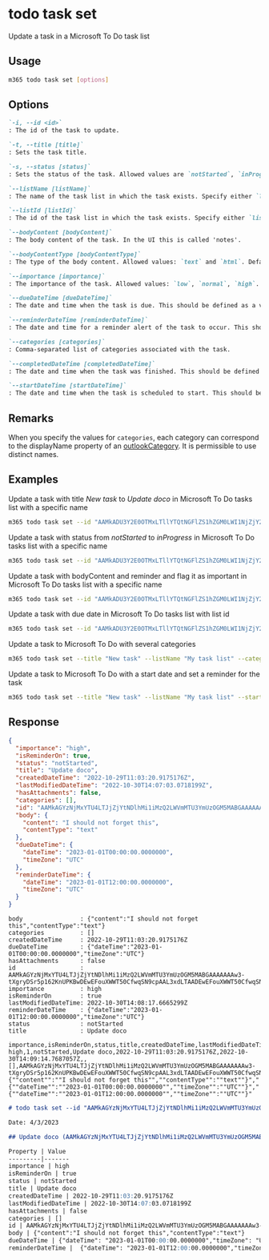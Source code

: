 
# todo task set

Update a task in a Microsoft To Do task list

## Usage

```sh
m365 todo task set [options]
```

## Options

```md definition-list
`-i, --id <id>`
: The id of the task to update.

`-t, --title [title]`
: Sets the task title.

`-s, --status [status]`
: Sets the status of the task. Allowed values are `notStarted`, `inProgress`, `completed`, `waitingOnOthers`, `deferred`.

`--listName [listName]`
: The name of the task list in which the task exists. Specify either `listName` or `listId`, but not both.

`--listId [listId]`
: The id of the task list in which the task exists. Specify either `listName` or `listId`, but not both.

`--bodyContent [bodyContent]`
: The body content of the task. In the UI this is called 'notes'.

`--bodyContentType [bodyContentType]`
: The type of the body content. Allowed values: `text` and `html`. Defaults to `text`.

`--importance [importance]`
: The importance of the task. Allowed values: `low`, `normal`, `high`.

`--dueDateTime [dueDateTime]`
: The date and time when the task is due. This should be defined as a valid ISO 8601 string in the UTC time zone. Only date value is needed, time value is always ignored.

`--reminderDateTime [reminderDateTime]`
: The date and time for a reminder alert of the task to occur. This should be defined as a valid ISO 8601 string in the UTC time zone.

`--categories [categories]`
: Comma-separated list of categories associated with the task.

`--completedDateTime [completedDateTime]`
: The date and time when the task was finished. This should be defined as a valid ISO 8601 string. `2021-12-16T18:28:48.6964197Z`

`--startDateTime [startDateTime]`
: The date and time when the task is scheduled to start. This should be defined as a valid ISO 8601 string. `2021-12-16T18:28:48.6964197Z`
```

<Global />

## Remarks

When you specify the values for `categories`, each category can correspond to the displayName property of an [outlookCategory](https://learn.microsoft.com/en-us/graph/api/resources/outlookcategory?view=graph-rest-1.0). It is permissible to use distinct names.

## Examples

Update a task with title _New task_ to _Update doco_ in Microsoft To Do tasks list with a specific name

```sh
m365 todo task set --id "AAMkADU3Y2E0OTMxLTllYTQtNGFlZS1hZGM0LWI1NjZjY2FhM2RhMABGAAAAAADhr7P77n9xS6PdtDemRwpHBwCin1tvQMXzRKN1hQDz2S3VAAAXXsleAACin1tvQMXzRKN1hQDz2S3VAAAXXzr9AAA=" --title "Update doco" --listName "My task list"
```

Update a task with status from _notStarted_ to _inProgress_ in Microsoft To Do tasks list with a specific name

```sh
m365 todo task set --id "AAMkADU3Y2E0OTMxLTllYTQtNGFlZS1hZGM0LWI1NjZjY2FhM2RhMABGAAAAAADhr7P77n9xS6PdtDemRwpHBwCin1tvQMXzRKN1hQDz2S3VAAAXXsleAACin1tvQMXzRKN1hQDz2S3VAAAXXzr9AAA=" --status "inProgress" --listName "My task list"
```

Update a task with bodyContent and reminder and flag it as important in Microsoft To Do tasks list with a specific name

```sh
m365 todo task set --id "AAMkADU3Y2E0OTMxLTllYTQtNGFlZS1hZGM0LWI1NjZjY2FhM2RhMABGAAAAAADhr7P77n9xS6PdtDemRwpHBwCin1tvQMXzRKN1hQDz2S3VAAAXXsleAACin1tvQMXzRKN1hQDz2S3VAAAXXzr9AAA=" --listName "My task list" --bodyContent "I should not forget this" --reminderDateTime 2023-01-01T12:00:00Z --importance high
```

Update a task with due date in Microsoft To Do tasks list with list id

```sh
m365 todo task set --id "AAMkADU3Y2E0OTMxLTllYTQtNGFlZS1hZGM0LWI1NjZjY2FhM2RhMABGAAAAAADhr7P77n9xS6PdtDemRwpHBwCin1tvQMXzRKN1hQDz2S3VAAAXXsleAACin1tvQMXzRKN1hQDz2S3VAAAXXzr9AAA=" --listId "AQMkADlhMTRkOGEzLWQ1M2QtNGVkNS04NjdmLWU0NzJhMjZmZWNmMwAuAAADKvwNgAMNPE_zFNRJXVrU1wEAhHKQZHItDEOVCn8U3xuA2AABmQeVPwAAAA==" --dueDateTime 2023-01-01
```

Update a task to Microsoft To Do with several categories

```sh
m365 todo task set --title "New task" --listName "My task list" --categories "Red category,Important"
```

Update a task to Microsoft To Do with a start date and set a reminder for the task

```sh
m365 todo task set --title "New task" --listName "My task list" --startDateTime "2023-12-16T18:28:48.6964197Z" --isReminderOn true
```

## Response

<Tabs>
  <TabItem value="JSON">

  ```json
  {
    "importance": "high",
    "isReminderOn": true,
    "status": "notStarted",
    "title": "Update doco",
    "createdDateTime": "2022-10-29T11:03:20.9175176Z",
    "lastModifiedDateTime": "2022-10-30T14:07:03.0718199Z",
    "hasAttachments": false,
    "categories": [],
    "id": "AAMkAGYzNjMxYTU4LTJjZjYtNDlhMi1iMzQ2LWVmMTU3YmUzOGM5MABGAAAAAAAw3-tXgryDSr5p162KnUPKBwDEwEFouXWWT50CfwqSN9cpAAL3xdLTAADEwEFouXWWT50CfwqSN9cpAAL3xhtSAAA=",
    "body": {
      "content": "I should not forget this",
      "contentType": "text"
    },
    "dueDateTime": {
      "dateTime": "2023-01-01T00:00:00.0000000",
      "timeZone": "UTC"
    },
    "reminderDateTime": {
      "dateTime": "2023-01-01T12:00:00.0000000",
      "timeZone": "UTC"
    }
  }
  ```

  </TabItem>
  <TabItem value="Text">

  ```text
  body                : {"content":"I should not forget this","contentType":"text"}
  categories          : []
  createdDateTime     : 2022-10-29T11:03:20.9175176Z
  dueDateTime         : {"dateTime":"2023-01-01T00:00:00.0000000","timeZone":"UTC"}
  hasAttachments      : false
  id                  : AAMkAGYzNjMxYTU4LTJjZjYtNDlhMi1iMzQ2LWVmMTU3YmUzOGM5MABGAAAAAAAw3-tXgryDSr5p162KnUPKBwDEwEFouXWWT50CfwqSN9cpAAL3xdLTAADEwEFouXWWT50CfwqSN9cpAAL3xhtSAAA=
  importance          : high
  isReminderOn        : true
  lastModifiedDateTime: 2022-10-30T14:08:17.6665299Z
  reminderDateTime    : {"dateTime":"2023-01-01T12:00:00.0000000","timeZone":"UTC"}
  status              : notStarted
  title               : Update doco
  ```

  </TabItem>
  <TabItem value="CSV">

  ```csv
  importance,isReminderOn,status,title,createdDateTime,lastModifiedDateTime,hasAttachments,categories,id,body,dueDateTime,reminderDateTime
  high,1,notStarted,Update doco,2022-10-29T11:03:20.9175176Z,2022-10-30T14:09:14.7687057Z,,[],AAMkAGYzNjMxYTU4LTJjZjYtNDlhMi1iMzQ2LWVmMTU3YmUzOGM5MABGAAAAAAAw3-tXgryDSr5p162KnUPKBwDEwEFouXWWT50CfwqSN9cpAAL3xdLTAADEwEFouXWWT50CfwqSN9cpAAL3xhtSAAA=,"{""content"":""I should not forget this"",""contentType"":""text""}","{""dateTime"":""2023-01-01T00:00:00.0000000"",""timeZone"":""UTC""}","{""dateTime"":""2023-01-01T12:00:00.0000000"",""timeZone"":""UTC""}"
  ```

  </TabItem>
  <TabItem value="Markdown">

  ```md
  # todo task set --id "AAMkAGYzNjMxYTU4LTJjZjYtNDlhMi1iMzQ2LWVmMTU3YmUzOGM5MABGAAAAAAAw3-tXgryDSr5p162KnUPKBwDEwEFouXWWT50CfwqSN9cpAAL3xdLTAADEwEFouXWWT50CfwqSN9cpAAL3xhtSAAA=" --title "Update doco" --listName "My task list" --status "notStarted"

  Date: 4/3/2023

  ## Update doco (AAMkAGYzNjMxYTU4LTJjZjYtNDlhMi1iMzQ2LWVmMTU3YmUzOGM5MABGAAAAAAAw3-tXgryDSr5p162KnUPKBwDEwEFouXWWT50CfwqSN9cpAAL3xdLTAADEwEFouXWWT50CfwqSN9cpAAL3xhtSAAA=)

  Property | Value
  ---------|-------
  importance | high
  isReminderOn | true
  status | notStarted
  title | Update doco
  createdDateTime | 2022-10-29T11:03:20.9175176Z
  lastModifiedDateTime | 2022-10-30T14:07:03.0718199Z
  hasAttachments | false
  categories | []
  id | AAMkAGYzNjMxYTU4LTJjZjYtNDlhMi1iMzQ2LWVmMTU3YmUzOGM5MABGAAAAAAAw3-tXgryDSr5p162KnUPKBwDEwEFouXWWT50CfwqSN9cpAAL3xdLTAADEwEFouXWWT50CfwqSN9cpAAL3xhtSAAA=
  body | {"content":"I should not forget this","contentType":"text"}
  dueDateTime | {"dateTime": "2023-01-01T00:00:00.0000000","timeZone": "UTC"}
  reminderDateTime |  {"dateTime": "2023-01-01T12:00:00.0000000","timeZone": "UTC"}
  ```

  </TabItem>
</Tabs>


